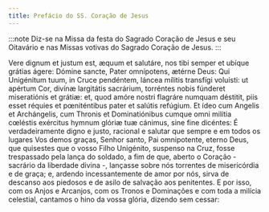 ```yaml
---
title: Prefácio do SS. Coração de Jesus
---
```


:::note
Diz-se na Missa da festa do Sagrado Coração de Jesus e seu Oitavário e nas
Missas votivas do Sagrado Coração de Jesus.
:::

<div class="side-by-side not-content">
  <span>
    Vere dignum et justum est, æquum et salutáre, nos tibi semper et ubíque
    grátias ágere: Dómine sancte, Pater omnípotens, ætérne Deus: Qui Unigénitum
    tuum, in Cruce pendéntem, láncea mílitis transfígi voluísti: ut apértum Cor,
    divínæ largitátis sacrárium, torréntes nobis fúnderet miseratiónis et
    grátiæ: et, quod amóre nostri flagráre numquam déstitit, piis esset réquies
    et pœniténtibus pater et salútis refúgium. Et ídeo cum Angelis et
    Archángelis, cum Thronis et Dominatiónibus cumque omni milítia cœléstis
    exércitus hymnum glóriæ tuæ cánimus, sine fine dicéntes:
  </span>
  <span>
    É verdadeiramente digno e justo, racional e salutar que sempre e em todos os
    lugares Vos demos graças, Senhor santo, Pai omnipotente, eterno Deus, que
    quisestes que o vosso Filho Unigénito, suspenso na Cruz, fosse trespassado
    pela lança do soldado, a fim de que, aberto o Coração - sacrário da
    liberdade divina -, lançasse sobre nós torrentes de misericórdia e de graça;
    e, ardendo incessantemente de amor por nós, sirva de descanso aos piedosos e
    de asilo de salvação aos penitentes. E por isso, com os Anjos e Arcanjos,
    com os Tronos e Dominações e com toda a milícia celestial, cantamos o hino
    da vossa glória, dizendo sem cessar:
  </span>
</div>
